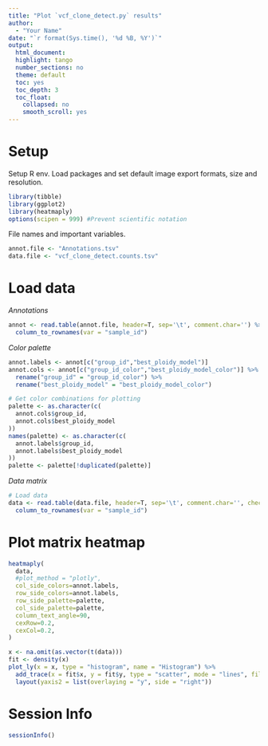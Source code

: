 ```yaml
---
title: "Plot `vcf_clone_detect.py` results"
author: 
  - "Your Name"
date: "`r format(Sys.time(), '%d %B, %Y')`"
output:
  html_document:
  highlight: tango
  number_sections: no
  theme: default
  toc: yes
  toc_depth: 3
  toc_float:
    collapsed: no
    smooth_scroll: yes
---
```




# Setup

Setup R env. Load packages and set default image export formats, size and resolution.
```r
library(tibble)
library(ggplot2)
library(heatmaply)
options(scipen = 999) #Prevent scientific notation
```

File names and important variables.
```r
annot.file <- "Annotations.tsv"
data.file <- "vcf_clone_detect.counts.tsv"
```



# Load data 

*Annotations*
```r
annot <- read.table(annot.file, header=T, sep='\t', comment.char='') %>% 
  column_to_rownames(var = "sample_id")
```

*Color palette*
```r
annot.labels <- annot[c("group_id","best_ploidy_model")]
annot.cols <- annot[c("group_id_color","best_ploidy_model_color")] %>% 
  rename("group_id" = "group_id_color") %>% 
  rename("best_ploidy_model" = "best_ploidy_model_color")

# Get color combinations for plotting
palette <- as.character(c(
  annot.cols$group_id, 
  annot.cols$best_ploidy_model
))
names(palette) <- as.character(c(
  annot.labels$group_id, 
  annot.labels$best_ploidy_model
))
palette <- palette[!duplicated(palette)]
```

*Data matrix*
```r
# Load data
data <- read.table(data.file, header=T, sep='\t', comment.char='', check.names=FALSE) %>% 
  column_to_rownames(var = "sample_id")
```



# Plot matrix heatmap

```r
heatmaply(
  data,
  #plot_method = "plotly",
  col_side_colors=annot.labels,
  row_side_colors=annot.labels,
  row_side_palette=palette,
  col_side_palette=palette,
  column_text_angle=90,
  cexRow=0.2,
  cexCol=0.2,
)
```


```r
x <- na.omit(as.vector(t(data)))
fit <- density(x)
plot_ly(x = x, type = "histogram", name = "Histogram") %>% 
  add_trace(x = fit$x, y = fit$y, type = "scatter", mode = "lines", fill = "tozeroy", yaxis = "y2", name = "Density") %>% 
  layout(yaxis2 = list(overlaying = "y", side = "right"))
```



# Session Info

```r
sessionInfo()
```
